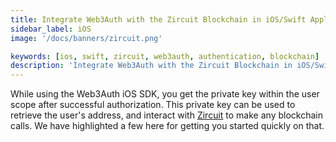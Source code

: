 ```yaml
---
title: Integrate Web3Auth with the Zircuit Blockchain in iOS/Swift Applications
sidebar_label: iOS
image: '/docs/banners/zircuit.png'

keywords: [ios, swift, zircuit, web3auth, authentication, blockchain]
description: 'Integrate Web3Auth with the Zircuit Blockchain in iOS/Swift Applications | Embedded Wallets'
---
```



<SEO
  title="Integrate Web3Auth with the Zircuit Blockchain in iOS/Swift Applications"
  description="Integrate Web3Auth with the Zircuit Blockchain in iOS/Swift Applications | Embedded Wallets"
  image="https://web3auth.io/docs/banners/zircuit.png"
  slug="/embedded-wallets/connect-blockchain/evm/zircuit/ios"
/>

While using the Web3Auth iOS SDK, you get the private key within the user scope after successful authorization. This private key can be used to retrieve the user's address, and interact with [Zircuit](https://zircuit.com/) to make any blockchain calls. We have highlighted a few here for getting you started quickly on that.

<EVMInteraction />
